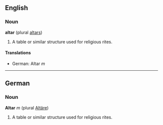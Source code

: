 ==English==
===Noun===
'''altar''' (plural [[altars]])

# A table or similar structure used for religious rites.

====Translations====

*German: Altar ''m''

----
==German==
===Noun===
'''Altar''' ''m'' (plural [[Altäre]])

# A table or similar structure used for religious rites.